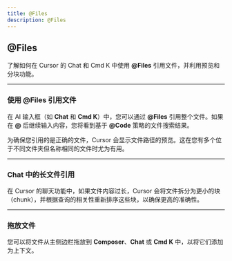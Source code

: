 ```yaml
---
title: @Files
description: @Files
---
```


## @Files

了解如何在 Cursor 的 Chat 和 Cmd K 中使用 **@Files** 引用文件，并利用预览和分块功能。

---

### **使用 @Files 引用文件**

在 AI 输入框（如 **Chat** 和 **Cmd K**）中，您可以通过 **@Files** 引用整个文件。如果在 **@** 后继续输入内容，您将看到基于 **@Code** 策略的文件搜索结果。

为确保您引用的是正确的文件，Cursor 会显示文件路径的预览。这在您有多个位于不同文件夹但名称相同的文件时尤为有用。

---

### **Chat 中的长文件引用**

在 Cursor 的聊天功能中，如果文件内容过长，Cursor 会将文件拆分为更小的块（chunk），并根据查询的相关性重新排序这些块，以确保更高的准确性。

---

### **拖放文件**

您可以将文件从主侧边栏拖放到 **Composer**、**Chat** 或 **Cmd K** 中，以将它们添加为上下文。